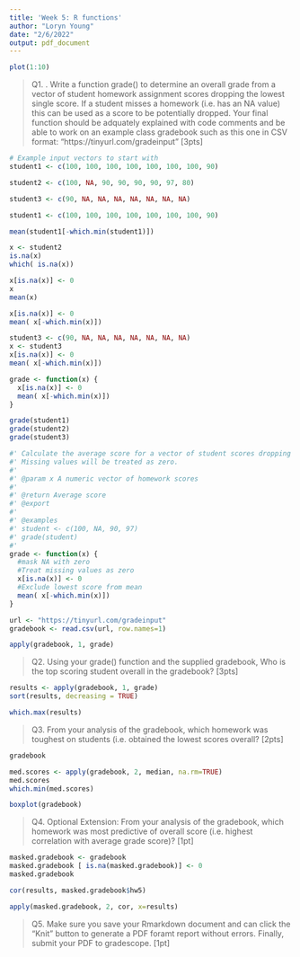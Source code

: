 ```yaml
---
title: 'Week 5: R functions'
author: "Loryn Young"
date: "2/6/2022"
output: pdf_document
---
```

```r
plot(1:10)
```
> Q1. . Write a function grade() to determine an overall grade from a vector of student homework
assignment scores dropping the lowest single score. If a student misses a homework (i.e. has an
NA value) this can be used as a score to be potentially dropped. Your final function should be
adquately explained with code comments and be able to work on an example class gradebook
such as this one in CSV format: “https://tinyurl.com/gradeinput” [3pts]

```r
# Example input vectors to start with
student1 <- c(100, 100, 100, 100, 100, 100, 100, 90)

student2 <- c(100, NA, 90, 90, 90, 90, 97, 80)

student3 <- c(90, NA, NA, NA, NA, NA, NA, NA)
```

```r
student1 <- c(100, 100, 100, 100, 100, 100, 100, 90)

```
```r
mean(student1[-which.min(student1)])

```

```r
x <- student2
is.na(x)
which( is.na(x))
```

```r
x[is.na(x)] <- 0
x
mean(x)
```

```r
x[is.na(x)] <- 0
mean( x[-which.min(x)])
```
```r
student3 <- c(90, NA, NA, NA, NA, NA, NA, NA)
x <- student3
x[is.na(x)] <- 0
mean( x[-which.min(x)])
```
```r
grade <- function(x) {
  x[is.na(x)] <- 0
  mean( x[-which.min(x)])
}
```

```r
grade(student1)
grade(student2)
grade(student3)
```
```r
#' Calculate the average score for a vector of student scores dropping the lowest score.
#' Missing values will be treated as zero. 
#'
#' @param x A numeric vector of homework scores
#'
#' @return Average score
#' @export
#'
#' @examples
#' student <- c(100, NA, 90, 97)
#' grade(student)
#' 
grade <- function(x) {
  #mask NA with zero
  #Treat missing values as zero
  x[is.na(x)] <- 0
  #Exclude lowest score from mean
  mean( x[-which.min(x)])
}
```
```r
url <- "https://tinyurl.com/gradeinput"
gradebook <- read.csv(url, row.names=1)
```

```r
apply(gradebook, 1, grade)
```

> Q2. Using your grade() function and the supplied gradebook, Who is the top scoring student
overall in the gradebook? [3pts]

```r
results <- apply(gradebook, 1, grade)
sort(results, decreasing = TRUE)
```

```r
which.max(results)
```

> Q3. From your analysis of the gradebook, which homework was toughest on students (i.e. obtained the lowest scores overall? [2pts]

```r
gradebook
```
```r
med.scores <- apply(gradebook, 2, median, na.rm=TRUE)
med.scores
which.min(med.scores)
```
```r
boxplot(gradebook)
```
> Q4. Optional Extension: From your analysis of the gradebook, which homework was most
predictive of overall score (i.e. highest correlation with average grade score)? [1pt]

```r
masked.gradebook <- gradebook
masked.gradebook [ is.na(masked.gradebook)] <- 0
masked.gradebook
```
```r
cor(results, masked.gradebook$hw5)
```
```r
apply(masked.gradebook, 2, cor, x=results)
```


> Q5. Make sure you save your Rmarkdown document and can click the “Knit” button to generate
a PDF foramt report without errors. Finally, submit your PDF to gradescope. [1pt]
